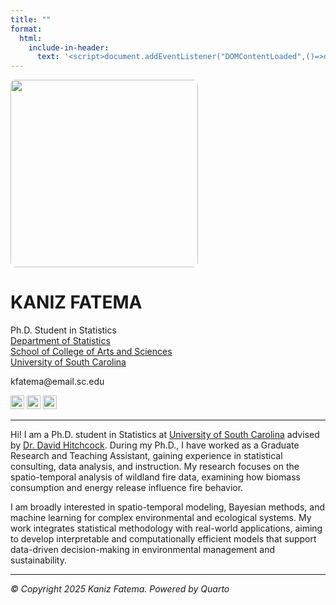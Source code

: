 ```yaml
---
title: ""
format:
  html:
    include-in-header:
      text: '<script>document.addEventListener("DOMContentLoaded",()=>document.body.classList.add("about-page"))</script>'
---
```


::: {layout="[35,65]"}
![](images/kaniz_profile.jpg){fig-alt="Kaniz Fatema" width=300px style="border-radius: 8px;"}

<div>

# **KANIZ** FATEMA

Ph.D. Student in Statistics  
[Department of Statistics](https://sc.edu/study/colleges_schools/artsandsciences/statistics/)  
[School of College of Arts and Sciences](https://sc.edu/study/colleges_schools/artsandsciences/)  
[University of South Carolina](https://www.sc.edu/)

kfatema@email.sc.edu  

[![](https://cdn.jsdelivr.net/gh/simple-icons/simple-icons/icons/adobeacrobatreader.svg){width=22px}](files/kaniz_resume.pdf)
[![](https://cdn.jsdelivr.net/gh/simple-icons/simple-icons/icons/github.svg){width=22px}](https://github.com/Kaniz461)
[![](https://cdn.jsdelivr.net/gh/simple-icons/simple-icons/icons/linkedin.svg){width=22px}](https://www.linkedin.com/in/kaniz-fatema-229186228/)



</div>
:::

---


Hi! I am a Ph.D. student in Statistics at [University of South Carolina](https://www.sc.edu/) advised by [Dr. David Hitchcock](https://people.stat.sc.edu/hitchcock/). During my Ph.D., I have worked as a Graduate Research and Teaching Assistant, gaining experience in statistical consulting, data analysis, and instruction. My research focuses on the spatio-temporal analysis of wildland fire data, examining how biomass consumption and energy release influence fire behavior. 

I am broadly interested in spatio-temporal modeling, Bayesian methods, and machine learning for complex environmental and ecological systems. My work integrates statistical methodology with real-world applications, aiming to develop interpretable and computationally efficient models that support data-driven decision-making in environmental management and sustainability.

---

*© Copyright 2025 Kaniz Fatema. Powered by Quarto*